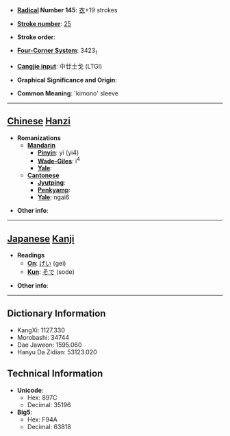 * '''[[Wiktionary:Chinese radical index| Radical]] Number 145''': [[Wiktionary:Chinese radical index 衣|衣]]+19 strokes

* '''[[Wiktionary:Chinese total strokes index|Stroke number]]''': [[Wiktionary:Chinese total strokes index 25|25]]

* '''Stroke order''': 

* '''[[Wiktionary:Chinese four corner index|Four-Corner System]]''': 3423<sub>1</sub>

* '''[[Wiktionary:Chinese Cangjie index|Cangjie input]]''': 中廿土戈 (LTGI)

* '''Graphical Significance and Origin''': 

* '''Common Meaning''': 'kimono' sleeve

----

== [[Chinese]] [[Hanzi]] ==

* '''Romanizations'''
** '''[[Mandarin]]'''
*** '''[[Pinyin]]''': yì (yi4)
*** '''[[Wade-Giles]]''': i<sup>4</sup>
*** '''[[Yale]]''': 
** '''[[Cantonese]]'''
*** '''[[Jyutping]]''':
*** '''[[Penkyamp]]''': 
*** '''[[Yale]]''': ngai6

* '''Other info''': 

----

== [[Japanese]] [[Kanji]] ==

* '''Readings'''
** '''[[On]]''': [[げい]] (gei)
** '''[[Kun]]''': [[そで]] (sode)

* '''Other info''':  

----

== Dictionary Information ==

* KangXi: 1127.330
* Morobashi: 34744
* Dae Jaweon: 1595.060
* Hanyu Da Zidian: 53123.020

== Technical Information ==

* '''Unicode''':
** Hex: 897C
** Decimal: 35196
* '''Big5''':
** Hex: F94A
** Decimal: 63818